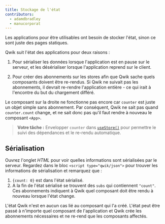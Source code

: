```yaml
---
title: Stockage de l'état
contributors:
  - adamdbradley
  - manucorporat
---
```


Les applications pour être utilisables ont besoin de stocker l'état, sinon ce sont juste des pages statiques.

Qwik suit l'état des applications pour deux raisons :

1. Pour sérialiser les données lorsque l'application est en pause sur le serveur, et les désérialiser lorsque l'application reprend sur le client.

2. Pour créer des abonnements sur les stores afin que Qwik sache quels composants doivent être re-rendus. Si Qwik ne suivait pas les abonnements, il devrait re-rendre l'application entière - ce qui irait à l'encontre du but du chargement différé.

Le composant sur la droite ne fonctionne pas encore car `counter` est juste un objet simple sans abonnement. Par conséquent, Qwik ne sait pas quand `counter.count` change, et ne sait donc pas qu'il faut rendre à nouveau le composant `<App>`.

> **Votre tâche :** Envelopper `counter` dans [`useStore()`](/docs/(qwik)/components/state/index.mdx#usestore) pour permettre le suivi des dépendances et le re-rendu automatique.

## Sérialisation

Ouvrez l'onglet _HTML_ pour voir quelles informations sont sérialisées par le serveur. Regardez dans le bloc `<script type="qwik/json">` pour trouver les informations de sérialisation et remarquez que :

1. `{count: 0}` est dans l'état sérialisé.
2. A la fin de l'état sérialisé se trouvent des `subs` qui contiennent `"count"`. Ces abonnements indiquent à Qwik quel composant doit être rendu à nouveau lorsque l'état change.

L'état Qwik n'est en aucun cas lié au composant qui l'a créé. L'état peut être passé à n'importe quel composant de l'application et Qwik crée les abonnements nécessaires et ne re-rend que les composants affectés.
